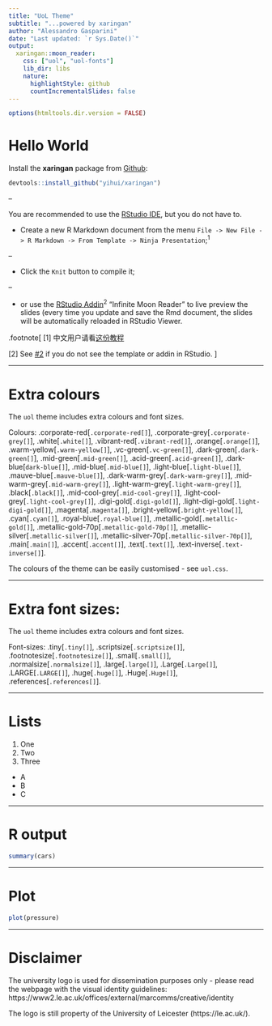 ```yaml
---
title: "UoL Theme"
subtitle: "...powered by xaringan"
author: "Alessandro Gasparini"
date: "Last updated: `r Sys.Date()`"
output:
  xaringan::moon_reader:
    css: ["uol", "uol-fonts"]
    lib_dir: libs
    nature:
      highlightStyle: github
      countIncrementalSlides: false
---
```


```r
options(htmltools.dir.version = FALSE)
```

# Hello World

Install the **xaringan** package from [Github](https://github.com/yihui/xaringan):

```r
devtools::install_github("yihui/xaringan")
```

--

You are recommended to use the [RStudio IDE](https://www.rstudio.com/products/rstudio/), but you do not have to.

- Create a new R Markdown document from the menu `File -> New File -> R Markdown -> From Template -> Ninja Presentation`;<sup>1</sup>

--

- Click the `Knit` button to compile it;

--

- or use the [RStudio Addin](https://rstudio.github.io/rstudioaddins/)<sup>2</sup> "Infinite Moon Reader" to live preview the slides (every time you update and save the Rmd document, the slides will be automatically reloaded in RStudio Viewer.

.footnote[
[1] 中文用户请看[这份教程](https://slides.yihui.org/xaringan/zh-CN.html)

[2] See [#2](https://github.com/yihui/xaringan/issues/2) if you do not see the template or addin in RStudio.
]

---

# Extra colours

The `uol` theme includes extra colours and font sizes.

Colours: .corporate-red[`.corporate-red[]`], .corporate-grey[`.corporate-grey[]`], .white[`.white[]`], .vibrant-red[`.vibrant-red[]`], .orange[`.orange[]`], .warm-yellow[`.warm-yellow[]`], .vc-green[`.vc-green[]`], .dark-green[`.dark-green[]`], .mid-green[`.mid-green[]`], .acid-green[`.acid-green[]`], .dark-blue[`dark-blue[]`], .mid-blue[`.mid-blue[]`], .light-blue[`.light-blue[]`], .mauve-blue[`.mauve-blue[]`], .dark-warm-grey[`.dark-warm-grey[]`], .mid-warm-grey[`.mid-warm-grey[]`], .light-warm-grey[`.light-warm-grey[]`], .black[`.black[]`], .mid-cool-grey[`.mid-cool-grey[]`], .light-cool-grey[`.light-cool-grey[]`], .digi-gold[`.digi-gold[]`], .light-digi-gold[`.light-digi-gold[]`], .magenta[`.magenta[]`], .bright-yellow[`.bright-yellow[]`], .cyan[`.cyan[]`], .royal-blue[`.royal-blue[]`], .metallic-gold[`.metallic-gold[]`], .metallic-gold-70p[`.metallic-gold-70p[]`], .metallic-silver[`.metallic-silver[]`], .metallic-silver-70p[`.metallic-silver-70p[]`], .main[`.main[]`], .accent[`.accent[]`], .text[`.text[]`], .text-inverse[`.text-inverse[]`].

The colours of the theme can be easily customised - see `uol.css`.

---

# Extra font sizes:

The `uol` theme includes extra colours and font sizes.

Font-sizes: .tiny[`.tiny[]`], .scriptsize[`.scriptsize[]`], .footnotesize[`.footnotesize[]`], .small[`.small[]`], .normalsize[`.normalsize[]`], .large[`.large[]`], .Large[`.Large[]`], .LARGE[`.LARGE[]`], .huge[`.huge[]`], .Huge[`.Huge[]`], .references[`.references[]`].

---

# Lists

1. One
2. Two
3. Three

* A
* B
* C

---

# R output

```r
summary(cars)
```

---

# Plot

```r
plot(pressure)
```

---

# Disclaimer

The university logo is used for dissemination purposes only - please read the webpage with the visual identity guidelines: https://www2.le.ac.uk/offices/external/marcomms/creative/identity

The logo is still property of the University of Leicester (https://le.ac.uk/).
